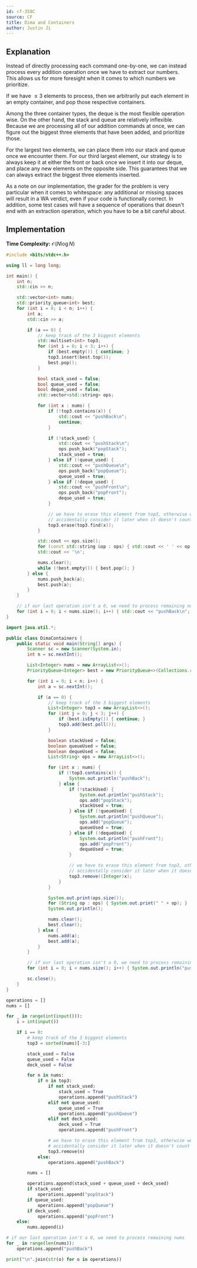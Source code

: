 ```yaml
---
id: cf-358C
source: CF
title: Dima and Containers
author: Justin Ji
---
```


## Explanation

Instead of directly processing each command one-by-one, we can instead process
every addition operation once we have to extract our numbers. This allows us for
more foresight when it comes to which numbers we prioritize.

If we have $\leq 3$ elements to process, then we arbitrarily put each element in
an empty container, and pop those respective containers.

Among the three container types, the deque is the most flexible operation wise.
On the other hand, the stack and queue are relatively inflexible. Because we
are processing all of our addition commands at once, we can figure out the biggest
three elements that have been added, and prioritize those.

For the largest two elements, we can place them into our stack and queue once
we encounter them. For our third largest element, our strategy is to always
keep it at either the front or back once we insert it into our deque, and
place any new elements on the opposite side. This guarantees that we can always
extract the biggest three elements inserted.

As a note on our implementation, the grader for the problem is very particular
when it comes to whitespace: any additional or missing spaces will result in a
WA verdict, even if your code is functionally correct. In addition, some test
cases will have a sequence of operations that doesn't end with an extraction
operation, which you have to be a bit careful about.

## Implementation

**Time Complexity:** $\mathcal{O}(N\log{N})$

<LanguageSection>

<CPPSection>

```cpp
#include <bits/stdc++.h>

using ll = long long;

int main() {
	int n;
	std::cin >> n;

	std::vector<int> nums;
	std::priority_queue<int> best;
	for (int i = 0; i < n; i++) {
		int a;
		std::cin >> a;

		if (a == 0) {
			// keep track of the 3 biggest elements
			std::multiset<int> top3;
			for (int i = 0; i < 3; i++) {
				if (best.empty()) { continue; }
				top3.insert(best.top());
				best.pop();
			}

			bool stack_used = false;
			bool queue_used = false;
			bool deque_used = false;
			std::vector<std::string> ops;

			for (int x : nums) {
				if (!top3.contains(x)) {
					std::cout << "pushBack\n";
					continue;
				}

				if (!stack_used) {
					std::cout << "pushStack\n";
					ops.push_back("popStack");
					stack_used = true;
				} else if (!queue_used) {
					std::cout << "pushQueue\n";
					ops.push_back("popQueue");
					queue_used = true;
				} else if (!deque_used) {
					std::cout << "pushFront\n";
					ops.push_back("popFront");
					deque_used = true;
				}

				// we have to erase this element from top3, otherwise we might
				// accidentally consider it later when it doesn't count
				top3.erase(top3.find(x));
			}

			std::cout << ops.size();
			for (const std::string &op : ops) { std::cout << ' ' << op; }
			std::cout << '\n';

			nums.clear();
			while (!best.empty()) { best.pop(); }
		} else {
			nums.push_back(a);
			best.push(a);
		}
	}

	// if our last operation isn't a 0, we need to process remaining nums
	for (int i = 0; i < nums.size(); i++) { std::cout << "pushBack\n"; }
}
```

</CPPSection>
<JavaSection>

```java
import java.util.*;

public class DimaContainers {
	public static void main(String[] args) {
		Scanner sc = new Scanner(System.in);
		int n = sc.nextInt();

		List<Integer> nums = new ArrayList<>();
		PriorityQueue<Integer> best = new PriorityQueue<>(Collections.reverseOrder());

		for (int i = 0; i < n; i++) {
			int a = sc.nextInt();

			if (a == 0) {
				// keep track of the 3 biggest elements
				List<Integer> top3 = new ArrayList<>();
				for (int j = 0; j < 3; j++) {
					if (best.isEmpty()) { continue; }
					top3.add(best.poll());
				}

				boolean stackUsed = false;
				boolean queueUsed = false;
				boolean dequeUsed = false;
				List<String> ops = new ArrayList<>();

				for (int x : nums) {
					if (!top3.contains(x)) {
						System.out.println("pushBack");
					} else {
						if (!stackUsed) {
							System.out.println("pushStack");
							ops.add("popStack");
							stackUsed = true;
						} else if (!queueUsed) {
							System.out.println("pushQueue");
							ops.add("popQueue");
							queueUsed = true;
						} else if (!dequeUsed) {
							System.out.println("pushFront");
							ops.add("popFront");
							dequeUsed = true;
						}

						// we have to erase this element from top3, otherwise we might
						// accidentally consider it later when it doesn't count
						top3.remove((Integer)x);
					}
				}

				System.out.print(ops.size());
				for (String op : ops) { System.out.print(" " + op); }
				System.out.println();

				nums.clear();
				best.clear();
			} else {
				nums.add(a);
				best.add(a);
			}
		}

		// if our last operation isn't a 0, we need to process remaining nums
		for (int i = 0; i < nums.size(); i++) { System.out.println("pushBack"); }

		sc.close();
	}
}
```

</JavaSection>
<PySection>

```py
operations = []
nums = []

for _ in range(int(input())):
	i = int(input())

	if i == 0:
		# keep track of the 3 biggest elements
		top3 = sorted(nums)[-3:]

		stack_used = False
		queue_used = False
		deck_used = False

		for n in nums:
			if n in top3:
				if not stack_used:
					stack_used = True
					operations.append("pushStack")
				elif not queue_used:
					queue_used = True
					operations.append("pushQueue")
				elif not deck_used:
					deck_used = True
					operations.append("pushFront")

				# we have to erase this element from top3, otherwise we might
				# accidentally consider it later when it doesn't count
				top3.remove(n)
			else:
				operations.append("pushBack")

		nums = []

		operations.append(stack_used + queue_used + deck_used)
		if stack_used:
			operations.append("popStack")
		if queue_used:
			operations.append("popQueue")
		if deck_used:
			operations.append("popFront")
	else:
		nums.append(i)

# if our last operation isn't a 0, we need to process remaining nums
for _ in range(len(nums)):
	operations.append("pushBack")

print("\n".join(str(o) for o in operations))
```

</PySection>
</LanguageSection>
